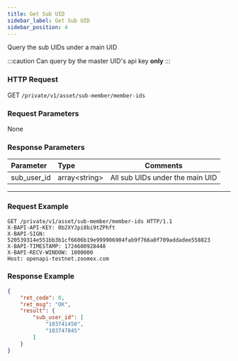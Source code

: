 ```yaml
---
title: Get Sub UID
sidebar_label: Get Sub UID
sidebar_position: 4
---
```


Query the sub UIDs under a main UID

:::caution
Can query by the master UID's api key **only**
:::

### HTTP Request
GET `/private/v1/asset/sub-member/member-ids`

### Request Parameters
None

### Response Parameters
| Parameter | Type | Comments|
|:----- |:-----|----- |
|sub_user_id |array&lt;string&gt; |All sub UIDs under the main UID |

---

### Request Example

``` shell
GET /private/v1/asset/sub-member/member-ids HTTP/1.1
X-BAPI-API-KEY: 0b2XYJpi8bi9tZPhft
X-BAPI-SIGN: 520539314e551bb3b1cf6606b19e999906904fab9f766a0f709addadee558823
X-BAPI-TIMESTAMP: 1724600928448
X-BAPI-RECV-WINDOW: 1000000
Host: openapi-testnet.zoomex.com
```

### Response Example

```json
{
    "ret_code": 0,
    "ret_msg": "OK",
    "result": {
        "sub_user_id": [
            "103741450",
            "103747845"
        ]
    }
}
```
